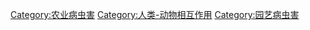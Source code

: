 {{Commonscat|Pest control}}

[[Category:农业病虫害|Category:农业病虫害]]
[[Category:人类-动物相互作用|Category:人类-动物相互作用]]
[[Category:园艺病虫害|Category:园艺病虫害]]